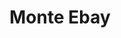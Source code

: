---
slug: monte-ebay
link: /projects/monte-ebay/
category: 'projects'
title: Monte Ebay
publicData: Sep 11th 2020
pagesCount: 2
siteLink: https://monte-ebay.igromov.digital/
pages: 
    - page:
        - image: ../../assets/images/projects/project-50-monte-ebay/monte-ebay-0.jpg
        - title: Главная,
    - page:
        - image: ../../assets/images/projects/project-50-monte-ebay/monte-ebay-1.png
        - title: Инфо
sortIdx: 50
---